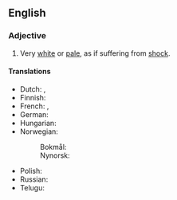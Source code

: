 ==English==

===Adjective===
{{head|en|adjective|head=(as) [[white]] as a [[sheet]]}}

# {{lb|en|simile|said of a human's [[complexion]]}} Very [[white]] or [[pale]], as if suffering from [[shock]].

====Translations====
{{trans-top|pale as if suffering from shock}}
* Dutch: {{t+|nl|spierwit}}, {{t|nl|lijkbleek}}
* Finnish: {{t|fi|[[kalpea]] [[kuin]] [[lakana]]}}
* French: {{t+|fr|blanc comme un linge}}, {{t+|fr|blanc de peur}}
* German: {{t+|de|kreidebleich}}
* Hungarian: {{t+|hu|fehér, mint a fal}}
* Norwegian:
*: Bokmål: {{t|nb|hvit som et laken}}
*: Nynorsk: {{t|nn|kvit som eit laken}}
{{trans-mid}}
* Polish: {{t|pl|biały jak papier|m}}
* Russian: {{t|ru|бе́лый, как мел}} {{qualifier|white as chalk}}
* Telugu: {{t|te|పాలిపోవుట}}
{{trans-bottom}}